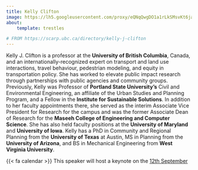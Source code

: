 ```yaml
---
title: Kelly Clifton
image: https://lh5.googleusercontent.com/proxy/eQNqQwgDO1a1rLkSMsvKt6jaIofFwxWDtDqQhZDGw2VMM_6chpT51vz8Vb0Hr8lngmUVG99_Ebk3O7Yz4n_t0nFrnW1Kzhlv-zSS9VmDuLHm0SMh
about:
    template: trestles

# FROM https://scarp.ubc.ca/directory/kelly-j-clifton
---
```


Kelly J. Clifton is a professor at the **University of British Columbia**, Canada, and an internationally-recognized expert on 
transport and land use interactions, travel behaviour, 
pedestrian modeling, and equity in transportation policy. She has worked to elevate public impact research through 
partnerships with public agencies and community groups. Previously, Kelly was Professor of **Portland State University’s**
Civil and Environmental Engineering, an affiliate of the Urban Studies and Planning Program, and a Fellow in the 
**Institute for Sustainable Solutions**. In addition to her faculty appointments there, she served as the interim 
Associate Vice President for Research for the campus and was the former Associate Dean of Research for the 
**Maseeh College of Engineering and Computer Science**. She has also held faculty positions at the **University of Maryland**
and **University of Iowa**. Kelly has a PhD in Community and Regional Planning from the **University of Texas** at Austin, MS 
in Planning from the **University of Arizona**, and BS in Mechanical Engineering from **West Virginia University**. 

<div class="alert alert-light">{{< fa calendar >}} This speaker will host a keynote on the [12th September](/forum/day3.html)</div>
